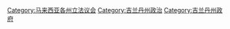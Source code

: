 {{commons category|Kelantan State Legislative Assembly}}

[[Category:马来西亚各州立法议会|Category:马来西亚各州立法议会]]
[[Category:吉兰丹州政治|Category:吉兰丹州政治]]
[[Category:吉兰丹州政府|Category:吉兰丹州政府]]